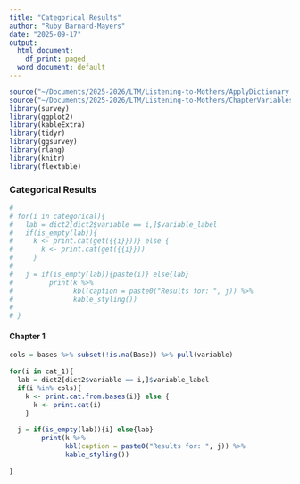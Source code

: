 ```yaml
---
title: "Categorical Results"
author: "Ruby Barnard-Mayers"
date: "2025-09-17"
output:
  html_document:
    df_print: paged
  word_document: default
---
```


```r
source("~/Documents/2025-2026/LTM/Listening-to-Mothers/ApplyDictionary.R")
source("~/Documents/2025-2026/LTM/Listening-to-Mothers/ChapterVariables.R")
library(survey)
library(ggplot2)
library(kableExtra)
library(tidyr)
library(ggsurvey)
library(rlang)
library(knitr)
library(flextable)

```

### Categorical Results 

``` r
# 
# for(i in categorical){
#   lab = dict2[dict2$variable == i,]$variable_label
#   if(is_empty(lab)){
#     k <- print.cat(get({{i}}))} else {
#       k <- print.cat(get({{i}}))
#     }
#   
#   j = if(is_empty(lab)){paste(i)} else{lab}
#         print(k %>% 
#               kbl(caption = paste0("Results for: ", j)) %>%
#               kable_styling())
#   
# }

```

#### Chapter 1 
``` r
cols = bases %>% subset(!is.na(Base)) %>% pull(variable)
 
for(i in cat_1){
  lab = dict2[dict2$variable == i,]$variable_label
  if(i %in% cols){
    k <- print.cat.from.bases(i)} else {
      k <- print.cat(i)
    } 
  
  j = if(is_empty(lab)){i} else{lab}
        print(k %>% 
              kbl(caption = paste0("Results for: ", j)) %>%
              kable_styling())
  
}

```